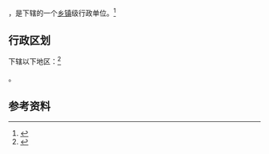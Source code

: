 {{中国乡级行政区|32/02/13/014/000}}

'''{{PAGENAMEBASE}}'''，是{{PRC admin/fullname|32/02/13/014/000|3}}下辖的一个[[乡镇|乡镇]]级行政单位。<ref>{{PRC admin/ref sgc|{{PRC admin/parent|32/02/13/014/000}}}}</ref>

== 行政区划 ==

{{PAGENAMEBASE}}下辖以下地区：<ref>{{PRC admin/ref sgc|32/02/13/014/000}}</ref>

{{PRC admin/children|32/02/13/014/000}}。

== 参考资料 ==

{{reflist}}

{{行政区划小作品}}
{{PRC admin/navcat|32/02/13/014/000}}